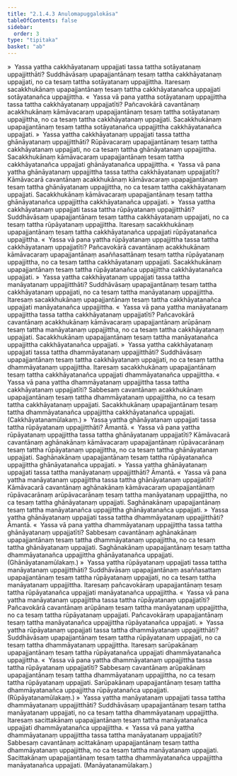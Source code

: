 ```yaml
---
title: "2.1.4.3 Anulomapuggalokāsa"
tableOfContents: false
sidebar:
  order: 3
type: "tipitaka"
basket: "ab"
---
```



<DynamicBreadcrumb />

<Division number="75">

<Paragraph number="682">
»  Yassa yattha cakkhāyatanaṃ uppajjati tassa tattha sotāyatanaṃ uppajjitthāti?
</Paragraph>

<Paragraph number="683">
Suddhāvāsaṃ upapajjantānaṃ tesaṃ tattha cakkhāyatanaṃ uppajjati, no ca tesaṃ tattha sotāyatanaṃ uppajjittha. Itaresaṃ sacakkhukānaṃ upapajjantānaṃ tesaṃ tattha cakkhāyatanañca uppajjati sotāyatanañca uppajjittha.
</Paragraph>

<Paragraph number="684">
«  Yassa vā pana yattha sotāyatanaṃ uppajjittha tassa tattha cakkhāyatanaṃ uppajjatīti?
</Paragraph>

<Paragraph number="685">
Pañcavokārā cavantānaṃ acakkhukānaṃ kāmāvacaraṃ upapajjantānaṃ tesaṃ tattha sotāyatanaṃ uppajjittha, no ca tesaṃ tattha cakkhāyatanaṃ uppajjati. Sacakkhukānaṃ upapajjantānaṃ tesaṃ tattha sotāyatanañca uppajjittha cakkhāyatanañca uppajjati.
</Paragraph>

<Paragraph number="686">
»  Yassa yattha cakkhāyatanaṃ uppajjati tassa tattha ghānāyatanaṃ uppajjitthāti?
</Paragraph>

<Paragraph number="687">
Rūpāvacaraṃ upapajjantānaṃ tesaṃ tattha cakkhāyatanaṃ uppajjati, no ca tesaṃ tattha ghānāyatanaṃ uppajjittha. Sacakkhukānaṃ kāmāvacaraṃ upapajjantānaṃ tesaṃ tattha cakkhāyatanañca uppajjati ghānāyatanañca uppajjittha.
</Paragraph>

<Paragraph number="688">
«  Yassa vā pana yattha ghānāyatanaṃ uppajjittha tassa tattha cakkhāyatanaṃ uppajjatīti?
</Paragraph>

<Paragraph number="689">
Kāmāvacarā cavantānaṃ acakkhukānaṃ kāmāvacaraṃ upapajjantānaṃ tesaṃ tattha ghānāyatanaṃ uppajjittha, no ca tesaṃ tattha cakkhāyatanaṃ uppajjati. Sacakkhukānaṃ kāmāvacaraṃ upapajjantānaṃ tesaṃ tattha ghānāyatanañca uppajjittha cakkhāyatanañca uppajjati.
</Paragraph>

<Paragraph number="690">
»  Yassa yattha cakkhāyatanaṃ uppajjati tassa tattha rūpāyatanaṃ uppajjitthāti?
</Paragraph>

<Paragraph number="691">
Suddhāvāsaṃ upapajjantānaṃ tesaṃ tattha cakkhāyatanaṃ uppajjati, no ca tesaṃ tattha rūpāyatanaṃ uppajjittha. Itaresaṃ sacakkhukānaṃ upapajjantānaṃ tesaṃ tattha cakkhāyatanañca uppajjati rūpāyatanañca uppajjittha.
</Paragraph>

<Paragraph number="692">
«  Yassa vā pana yattha rūpāyatanaṃ uppajjittha tassa tattha cakkhāyatanaṃ uppajjatīti?
</Paragraph>

<Paragraph number="693">
Pañcavokārā cavantānaṃ acakkhukānaṃ kāmāvacaraṃ upapajjantānaṃ asaññasattānaṃ tesaṃ tattha rūpāyatanaṃ uppajjittha, no ca tesaṃ tattha cakkhāyatanaṃ uppajjati. Sacakkhukānaṃ upapajjantānaṃ tesaṃ tattha rūpāyatanañca uppajjittha cakkhāyatanañca uppajjati.
</Paragraph>

<Paragraph number="694">
»  Yassa yattha cakkhāyatanaṃ uppajjati tassa tattha manāyatanaṃ uppajjitthāti?
</Paragraph>

<Paragraph number="695">
Suddhāvāsaṃ upapajjantānaṃ tesaṃ tattha cakkhāyatanaṃ uppajjati, no ca tesaṃ tattha manāyatanaṃ uppajjittha. Itaresaṃ sacakkhukānaṃ upapajjantānaṃ tesaṃ tattha cakkhāyatanañca uppajjati manāyatanañca uppajjittha.
</Paragraph>

<Paragraph number="696">
«  Yassa vā pana yattha manāyatanaṃ uppajjittha tassa tattha cakkhāyatanaṃ uppajjatīti?
</Paragraph>

<Paragraph number="697">
Pañcavokārā cavantānaṃ acakkhukānaṃ kāmāvacaraṃ upapajjantānaṃ arūpānaṃ tesaṃ tattha manāyatanaṃ uppajjittha, no ca tesaṃ tattha cakkhāyatanaṃ uppajjati. Sacakkhukānaṃ upapajjantānaṃ tesaṃ tattha manāyatanañca uppajjittha cakkhāyatanañca uppajjati.
</Paragraph>

<Paragraph number="698">
»  Yassa yattha cakkhāyatanaṃ uppajjati tassa tattha dhammāyatanaṃ uppajjitthāti?
</Paragraph>

<Paragraph number="699">
Suddhāvāsaṃ upapajjantānaṃ tesaṃ tattha cakkhāyatanaṃ uppajjati, no ca tesaṃ tattha dhammāyatanaṃ uppajjittha. Itaresaṃ sacakkhukānaṃ upapajjantānaṃ tesaṃ tattha cakkhāyatanañca uppajjati dhammāyatanañca uppajjittha.
</Paragraph>

<Paragraph number="700">
«  Yassa vā pana yattha dhammāyatanaṃ uppajjittha tassa tattha cakkhāyatanaṃ uppajjatīti?
</Paragraph>

<Paragraph number="701">
Sabbesaṃ cavantānaṃ acakkhukānaṃ upapajjantānaṃ tesaṃ tattha dhammāyatanaṃ uppajjittha, no ca tesaṃ tattha cakkhāyatanaṃ uppajjati. Sacakkhukānaṃ upapajjantānaṃ tesaṃ tattha dhammāyatanañca uppajjittha cakkhāyatanañca uppajjati. (Cakkhāyatanamūlakaṃ.)
</Paragraph>

</Division>
<Division number="76">

<Paragraph number="702">
»  Yassa yattha ghānāyatanaṃ uppajjati tassa tattha rūpāyatanaṃ uppajjitthāti? Āmantā.
</Paragraph>

<Paragraph number="703">
«  Yassa vā pana yattha rūpāyatanaṃ uppajjittha tassa tattha ghānāyatanaṃ uppajjatīti?
</Paragraph>

<Paragraph number="704">
Kāmāvacarā cavantānaṃ aghānakānaṃ kāmāvacaraṃ upapajjantānaṃ rūpāvacarānaṃ tesaṃ tattha rūpāyatanaṃ uppajjittha, no ca tesaṃ tattha ghānāyatanaṃ uppajjati. Saghānakānaṃ upapajjantānaṃ tesaṃ tattha rūpāyatanañca uppajjittha ghānāyatanañca uppajjati.
</Paragraph>

<Paragraph number="705">
»  Yassa yattha ghānāyatanaṃ uppajjati tassa tattha manāyatanaṃ uppajjitthāti? Āmantā.
</Paragraph>

<Paragraph number="706">
«  Yassa vā pana yattha manāyatanaṃ uppajjittha tassa tattha ghānāyatanaṃ uppajjatīti?
</Paragraph>

<Paragraph number="707">
Kāmāvacarā cavantānaṃ aghānakānaṃ kāmāvacaraṃ upapajjantānaṃ rūpāvacarānaṃ arūpāvacarānaṃ tesaṃ tattha manāyatanaṃ uppajjittha, no ca tesaṃ tattha ghānāyatanaṃ uppajjati. Saghānakānaṃ upapajjantānaṃ tesaṃ tattha manāyatanañca uppajjittha ghānāyatanañca uppajjati.
</Paragraph>

<Paragraph number="708">
»  Yassa yattha ghānāyatanaṃ uppajjati tassa tattha dhammāyatanaṃ uppajjitthāti? Āmantā.
</Paragraph>

<Paragraph number="709">
«  Yassa vā pana yattha dhammāyatanaṃ uppajjittha tassa tattha ghānāyatanaṃ uppajjatīti?
</Paragraph>

<Paragraph number="710">
Sabbesaṃ cavantānaṃ aghānakānaṃ upapajjantānaṃ tesaṃ tattha dhammāyatanaṃ uppajjittha, no ca tesaṃ tattha ghānāyatanaṃ uppajjati. Saghānakānaṃ upapajjantānaṃ tesaṃ tattha dhammāyatanañca uppajjittha ghānāyatanañca uppajjati. (Ghānāyatanamūlakaṃ.)
</Paragraph>

</Division>
<Division number="77">

<Paragraph number="711">
»  Yassa yattha rūpāyatanaṃ uppajjati tassa tattha manāyatanaṃ uppajjitthāti?
</Paragraph>

<Paragraph number="712">
Suddhāvāsaṃ upapajjantānaṃ asaññasattaṃ upapajjantānaṃ tesaṃ tattha rūpāyatanaṃ uppajjati, no ca tesaṃ tattha manāyatanaṃ uppajjittha. Itaresaṃ pañcavokāraṃ upapajjantānaṃ tesaṃ tattha rūpāyatanañca uppajjati manāyatanañca uppajjittha.
</Paragraph>

<Paragraph number="713">
«  Yassa vā pana yattha manāyatanaṃ uppajjittha tassa tattha rūpāyatanaṃ uppajjatīti?
</Paragraph>

<Paragraph number="714">
Pañcavokārā cavantānaṃ arūpānaṃ tesaṃ tattha manāyatanaṃ uppajjittha, no ca tesaṃ tattha rūpāyatanaṃ uppajjati. Pañcavokāraṃ upapajjantānaṃ tesaṃ tattha manāyatanañca uppajjittha rūpāyatanañca uppajjati.
</Paragraph>

<Paragraph number="715">
»  Yassa yattha rūpāyatanaṃ uppajjati tassa tattha dhammāyatanaṃ uppajjitthāti?
</Paragraph>

<Paragraph number="716">
Suddhāvāsaṃ upapajjantānaṃ tesaṃ tattha rūpāyatanaṃ uppajjati, no ca tesaṃ tattha dhammāyatanaṃ uppajjittha. Itaresaṃ sarūpakānaṃ upapajjantānaṃ tesaṃ tattha rūpāyatanañca uppajjati dhammāyatanañca uppajjittha.
</Paragraph>

<Paragraph number="717">
«  Yassa vā pana yattha dhammāyatanaṃ uppajjittha tassa tattha rūpāyatanaṃ uppajjatīti?
</Paragraph>

<Paragraph number="718">
Sabbesaṃ cavantānaṃ arūpakānaṃ upapajjantānaṃ tesaṃ tattha dhammāyatanaṃ uppajjittha, no ca tesaṃ tattha rūpāyatanaṃ uppajjati. Sarūpakānaṃ upapajjantānaṃ tesaṃ tattha dhammāyatanañca uppajjittha rūpāyatanañca uppajjati. (Rūpāyatanamūlakaṃ.)
</Paragraph>

</Division>
<Division number="78">

<Paragraph number="719">
»  Yassa yattha manāyatanaṃ uppajjati tassa tattha dhammāyatanaṃ uppajjitthāti?
</Paragraph>

<Paragraph number="720">
Suddhāvāsaṃ upapajjantānaṃ tesaṃ tattha manāyatanaṃ uppajjati, no ca tesaṃ tattha dhammāyatanaṃ uppajjittha. Itaresaṃ sacittakānaṃ upapajjantānaṃ tesaṃ tattha manāyatanañca uppajjati dhammāyatanañca uppajjittha.
</Paragraph>

<Paragraph number="721">
«  Yassa vā pana yattha dhammāyatanaṃ uppajjittha tassa tattha manāyatanaṃ uppajjatīti?
</Paragraph>

<Paragraph number="722">
Sabbesaṃ cavantānaṃ acittakānaṃ upapajjantānaṃ tesaṃ tattha dhammāyatanaṃ uppajjittha, no ca tesaṃ tattha manāyatanaṃ uppajjati. Sacittakānaṃ upapajjantānaṃ tesaṃ tattha dhammāyatanañca uppajjittha manāyatanañca uppajjati. (Manāyatanamūlakaṃ.)
</Paragraph>
</Division>